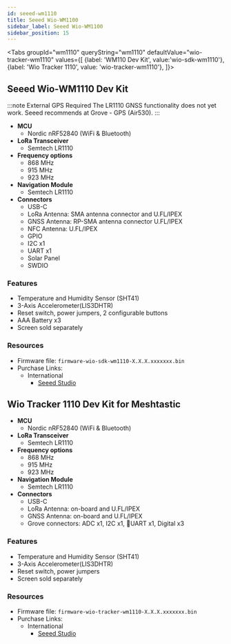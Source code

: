 ```yaml
---
id: seeed-wm1110
title: Seeed Wio-WM1100
sidebar_label: Seeed Wio-WM1100
sidebar_position: 15
---
```




<Tabs
groupId="wm1110"
queryString="wm1110"
defaultValue="wio-tracker-wm1110"
values={[
{label: 'WM110 Dev Kit', value:'wio-sdk-wm1110'},
{label: 'Wio Tracker 1110', value: 'wio-tracker-wm1110'},
]}>

<TabItem value="wio-sdk-wm1110">

## Seeed Wio-WM1110 Dev Kit

:::note External GPS Required
The LR1110 GNSS functionality does not yet work. Seeed recommends at Grove - GPS (Air530).
:::


- **MCU**
  - Nordic nRF52840 (WiFi & Bluetooth)
- **LoRa Transceiver**
  - Semtech LR1110
- **Frequency options**
  - 868 MHz
  - 915 MHz
  - 923 MHz
- **Navigation Module**
  - Semtech LR1110
- **Connectors**
  - USB-C
  - LoRa Antenna: SMA antenna connector and U.FL/IPEX
  - GNSS Antenna: RP-SMA antenna connector U.FL/IPEX
  - NFC Antenna: U.FL/IPEX
  - GPIO
  - I2C x1
  - UART x1
  - Solar Panel
  - SWDIO


### Features

- Temperature and Humidity Sensor (SHT41)
- 3-Axis Accelerometer(LIS3DHTR)
- Reset switch, power jumpers, 2 configurable buttons
- AAA Battery x3
- Screen sold separately

### Resources

- Firmware file: `firmware-wio-sdk-wm1110-X.X.X.xxxxxxx.bin`
- Purchase Links:
  - International
    - [Seeed Studio](https://www.seeedstudio.com/Wio-WM1110-Dev-Kit-p-5677.html)

</TabItem>

<TabItem value="wio-tracker-wm1110">

## Wio Tracker 1110 Dev Kit for Meshtastic

- **MCU**
  - Nordic nRF52840 (WiFi & Bluetooth)
- **LoRa Transceiver**
  - Semtech LR1110
- **Frequency options**
  - 868 MHz
  - 915 MHz
  - 923 MHz
- **Navigation Module**
  - Semtech LR1110
- **Connectors**
  - USB-C
  - LoRa Antenna: on-board and U.FL/IPEX
  - GNSS Antenna: on-board and U.FL/IPEX
  - Grove connectors: ADC x1, I2C x1, UART x1, Digital x3


### Features

- Temperature and Humidity Sensor (SHT41)
- 3-Axis Accelerometer(LIS3DHTR)
- Reset switch, power jumpers
- Screen sold separately

### Resources

- Firmware file: `firmware-wio-tracker-wm1110-X.X.X.xxxxxxx.bin`
- Purchase Links:
  - International
    - [Seeed Studio](https://www.seeedstudio.com/Wio-Tracker-1110-Dev-Kit-for-Meshtastic.html)

</TabItem>
</Tabs>
